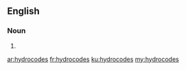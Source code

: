 ==English==

===Noun===
{{head|en|noun plural form}}

# {{plural of|hydrocode|lang=en}}

[[ar:hydrocodes]]
[[fr:hydrocodes]]
[[ku:hydrocodes]]
[[my:hydrocodes]]